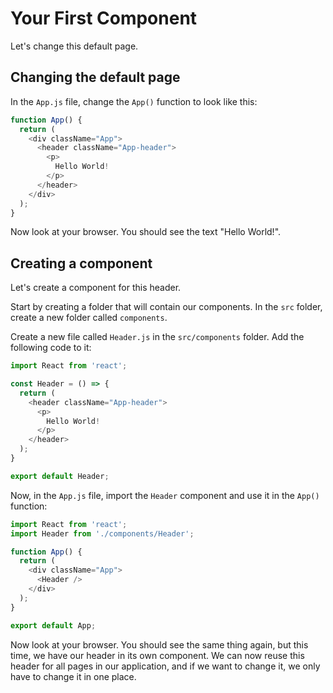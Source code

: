 # Your First Component

Let's change this default page.

## Changing the default page

In the `App.js` file, change the `App()` function to look like this:

```js
function App() {
  return (
    <div className="App">
      <header className="App-header">
        <p>
          Hello World!
        </p>
      </header>
    </div>
  );
}
```

Now look at your browser. You should see the text "Hello World!".

## Creating a component

Let's create a component for this header.

Start by creating a folder that will contain our components. In the `src` folder, create a new folder called `components`.

Create a new file called `Header.js` in the `src/components` folder. Add the following code to it:

```js
import React from 'react';

const Header = () => {
  return (
    <header className="App-header">
      <p>
        Hello World!
      </p>
    </header>
  );
}

export default Header;
```

Now, in the `App.js` file, import the `Header` component and use it in the `App()` function:

```js
import React from 'react';
import Header from './components/Header';

function App() {
  return (
    <div className="App">
      <Header />
    </div>
  );
}

export default App;
```

Now look at your browser. You should see the same thing again, but this time, we have our header in its own component. We can now reuse this header for all pages in our application, and if we want to change it, we only have to change it in one place.

